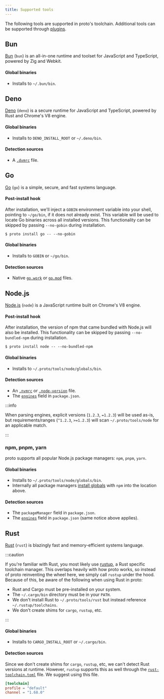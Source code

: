 ```yaml
---
title: Supported tools
---
```


The following tools are supported in proto's toolchain. Additional tools can be supported through
[plugins](./plugins).

## Bun

[Bun](https://bun.sh/) (`bun`) is an all-in-one runtime and toolset for JavaScript and TypeScript,
powered by Zig and Webkit.

#### Global binaries

- Installs to `~/.bun/bin`.

## Deno

[Deno](https://deno.land/) (`deno`) is a secure runtime for JavaScript and TypeScript, powered by
Rust and Chrome's V8 engine.

#### Global binaries

- Installs to `DENO_INSTALL_ROOT` or `~/.deno/bin`.

#### Detection sources

- A [`.dvmrc`](https://github.com/justjavac/dvm) file.

## Go

[Go](https://go.dev/) (`go`) is a simple, secure, and fast systems language.

#### Post-install hook

After installation, we'll inject a `GOBIN` environment variable into your shell, pointing to
`~/go/bin`, if it does not already exist. This variable will be used to locate Go binaries across
all installed versions. This functionality can be skipped by passing `--no-gobin` during
installation.

```shell
$ proto install go -- --no-gobin
```

#### Global binaries

- Installs to `GOBIN` or `~/go/bin`.

#### Detection sources

- Native [`go.work`](https://go.dev/doc/tutorial/workspaces) or
  [`go.mod`](https://go.dev/doc/modules/gomod-ref) files.

## Node.js

[Node.js](https://nodejs.org/) (`node`) is a JavaScript runtime built on Chrome's V8 engine.

#### Post-install hook

After installation, the version of npm that came bundled with Node.js will also be installed. This
functionality can be skipped by passing `--no-bundled-npm` during installation.

```shell
$ proto install node -- --no-bundled-npm
```

#### Global binaries

- Installs to `~/.proto/tools/node/globals/bin`.

#### Detection sources

- An [`.nvmrc`](https://github.com/nvm-sh/nvm) or
  [`.node-version`](https://github.com/nodenv/nodenv) file.
- The [`engines`](https://docs.npmjs.com/cli/v9/configuring-npm/package-json#engines) field in
  `package.json`.

:::info

When parsing engines, explicit versions (`1.2.3`, `=1.2.3`) will be used as-is, but
requirements/ranges (`^1.2.3`, `>=1.2.3`) will scan `~/.proto/tools/node` for an applicable match.

:::

### npm, pnpm, yarn

proto supports all popular Node.js package managers: `npm`, `pnpm`, `yarn`.

#### Global binaries

- Installs to `~/.proto/tools/node/globals/bin`.
- Internally all package managers [install globals](./commands/install-global) with `npm` into the
  location above.

#### Detection sources

- The `packageManager` field in `package.json`.
- The [`engines`](https://docs.npmjs.com/cli/v9/configuring-npm/package-json#engines) field in
  `package.json` (same notice above applies).

## Rust

[Rust](https://www.rust-lang.org/) (`rust`) is blazingly fast and memory-efficient systems language.

:::caution

If you're familiar with Rust, you most likely use [rustup](https://rustup.rs), a Rust specific
toolchain manager. This overlaps heavily with how proto works, so instead of proto reinventing the
wheel here, we simply call `rustup` under the hood. Because of this, be aware of the following when
using Rust in proto:

- Rust and Cargo must be pre-installed on your system.
- The `~/.cargo/bin` directory must be in your `PATH`.
- We don't install Rust to `~/.proto/tools/rust` but instead reference `~/.rustup/toolchains`.
- We don't create shims for `cargo`, `rustup`, etc.

:::

#### Global binaries

- Installs to `CARGO_INSTALL_ROOT` or `~/.cargo/bin`.

#### Detection sources

Since we don't create shims for `cargo`, `rustup`, etc, we can't detect Rust versions at runtime.
However, `rustup` supports this as well through the
[`rust-toolchain.toml`](https://rust-lang.github.io/rustup/overrides.html#the-toolchain-file) file.
We suggest using this file.

```toml title="rust-toolchain.toml"
[toolchain]
profile = "default"
channel = "1.68.0"
```
